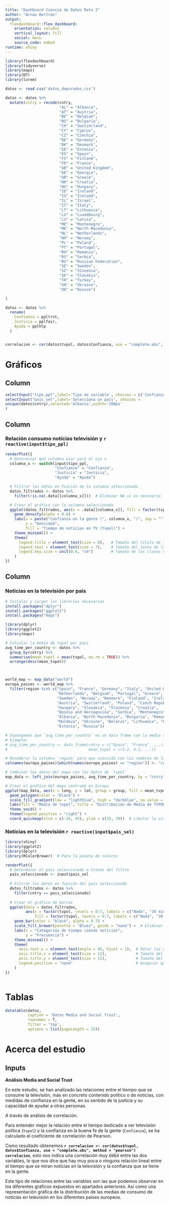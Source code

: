 ```yaml
---
title: "Dashboard Ciencia de Datos Reto 2"
author: "Arnau Bertran"
output: 
  flexdashboard::flex_dashboard:
    orientation: columns
    vertical_layout: fill
    social: menu
    source_code: embed
runtime: shiny
---
```


```r
library(flexdashboard)
library(tidyverse)
library(maps)
library(DT)
library(lorem)
```

```r
datos <- read.csv('datos_depurados.csv')

datos <- datos %>%
  mutate(cntry = recode(cntry,
                        "AL" = "Albania",
                        "AT" = "Austria",
                        "BE" = "Belgium",
                        "BG" = "Bulgaria",
                        "CH" = "Switzerland",
                        "CY" = "Cyprus",
                        "CZ" = "Czechia",
                        "DE" = "Germany",
                        "DK" = "Denmark",
                        "EE" = "Estonia",
                        "ES" = "Spain",
                        "FI" = "Finland",
                        "FR" = "France",
                        "GB" = "United Kingdom",
                        "GE" = "Georgia",
                        "GR" = "Greece",
                        "HR" = "Croatia",
                        "HU" = "Hungary",
                        "IE" = "Ireland",
                        "IS" = "Iceland",
                        "IL" = "Israel",
                        "IT" = "Italy",
                        "LT" = "Lithuania",
                        "LU" = "Luxembourg",
                        "LV" = "Latvia",
                        "ME" = "Montenegro",
                        "MK" = "North Macedonia",
                        "NL" = "Netherlands",
                        "NO" = "Norway",
                        "PL" = "Poland",
                        "PT" = "Portugal",
                        "RO" = "Romania",
                        "RS" = "Serbia",
                        "RU" = "Russian Federation",
                        "SE" = "Sweden",
                        "SI" = "Slovenia",
                        "SK" = "Slovakia",
                        "TR" = "Turkey",
                        "UA" = "Ukraine",
                        "XK" = "Kosovo")

)

datos <- datos %>%
  rename(
    Confianza = ppltrst,
    Justicia = pplfair,
    Ayuda = pplhlp
  )


correlacion <- cor(datos$tvpol, datos$Confianza, use = "complete.obs", method = "pearson")

```

Gráficos {data-icon="fa-signal"}
=======================================================================

Column {.sidebar data-height=150}
-----------------------------------------------------------------------

```r

selectInput("tipo_ppl",label='Tipo de variable', choices = c('Confianza', 'Justicia', 'Ayuda'),selected='ppltrst',width = '200px')
selectInput("pais_sel",label='Selecciona un país', choices =
unique(datos$cntry),selected='Albania',width='200px'
)
```





Column {data-width=550}
-----------------------------------------------------------------------

### Relación consumo notícias televisión y `r reactive(input$tipo_ppl)`

```r

renderPlot({
  # Determinar qué columna usar para el eje x
  columna_x <- switch(input$tipo_ppl,
                      "Confianza" = "Confianza",
                      "Justicia" = "Justicia",
                      "Ayuda" = "Ayuda")

  # Filtrar los datos en función de la columna seleccionada
  datos_filtrados <- datos %>%
    filter(!is.na(.data[[columna_x]]))  # Eliminar NA si es necesario

  # Crear el gráfico con la columna seleccionada
  ggplot(datos_filtrados, aes(x = .data[[columna_x]], fill = factor(tvpol))) +
    geom_density(alpha = 0.6) +
    labs(x = paste("Confianza en la gente (", columna_x, ")", sep = ""),
         y = "Densidad",
         fill = "Tiempo de noticias en TV (tvpol)") +
    theme_minimal() +
    theme(
      legend.title = element_text(size = 8),   # Tamaño del título de la leyenda
      legend.text = element_text(size = 7),    # Tamaño del texto de la leyenda
      legend.key.size = unit(0.6, "cm")        # Tamaño de las claves de la leyenda
    )
})


```

Column {data-width=450}
-----------------------------------------------------------------------

### Notícias en la televisión por país

```r
# Instalar y cargar las librerías necesarias
install.packages("dplyr")
install.packages("ggplot2")
install.packages("maps")

library(dplyr)
library(ggplot2)
library(maps)

# Calcular la media de tvpol por país
avg_time_per_country <- datos %>%
  group_by(cntry) %>%
  summarise(mean_tvpol = mean(tvpol, na.rm = TRUE)) %>%
  arrange(desc(mean_tvpol))



world_map <- map_data("world")
europa_paises <- world_map %>%
  filter(region %in% c("Spain", "France", "Germany", "Italy", "United Kingdom", 
                       "Netherlands", "Belgium", "Portugal", "Greece", 
                       "Sweden", "Norway", "Denmark", "Finland", "Ireland", 
                       "Austria", "Switzerland", "Poland", "Czech Republic", 
                       "Hungary", "Slovakia", "Slovenia", "Croatia", 
                       "Bosnia and Herzegovina", "Serbia", "Montenegro", 
                       "Albania", "North Macedonia", "Bulgaria", "Romania", 
                       "Moldova", "Ukraine", "Belarus", "Lithuania", "Latvia", 
                       "Estonia", "Russia"))

# Supongamos que `avg_time_per_country` es un data frame con la media de `tvpol` por país
# Ejemplo:
# avg_time_per_country <- data.frame(cntry = c("Spain", "France", ...),
#                                    mean_tvpol = c(3.2, 4.1, ...))

# Renombrar la columna `region` para que coincida con los nombres de los países en `avg_time_per_country`
colnames(europa_paises)[which(names(europa_paises) == "region")] <- "cntry"

# Combinar los datos del mapa con los datos de `tvpol`
map_data <- left_join(europa_paises, avg_time_per_country, by = "cntry")

# Crear el gráfico del mapa centrado en Europa
ggplot(map_data, aes(x = long, y = lat, group = group, fill = mean_tvpol)) +
  geom_polygon(color = "black") +
  scale_fill_gradient(low = "lightblue", high = "darkblue", na.value = "grey50") +
  labs(fill = "Media de tvpol", title = "Distribución de Media de TVPOL en Europa") +
  theme_void() +
  theme(legend.position = "right") +
  coord_quickmap(xlim = c(-25, 45), ylim = c(35, 70))  # Limitar la vista a Europa


```

### Notícias en la televisión `r reactive(input$pais_sel)`

```r
library(shiny)
library(ggplot2)
library(dplyr)
library(RColorBrewer)  # Para la paleta de colores

renderPlot({
  # Determinar el país seleccionado a través del filtro
  pais_seleccionado <- input$pais_sel
  
  # Filtrar los datos en función del país seleccionado
  datos_filtrados <- datos %>%
    filter(cntry == pais_seleccionado)
  
  # Crear el gráfico de barras
  ggplot(data = datos_filtrados,
         aes(x = factor(tvpol, levels = 0:7, labels = c("Nada", "30 min", "30-60 min", "60-90 min", "90-120 min", "120-150 min", "150-180 min", "Más de 180 min")),
             fill = factor(tvpol, levels = 0:7, labels = c("Nada", "30 min", "30-60 min", "60-90 min", "90-120 min", "120-150 min", "150-180 min", "Más de 180 min")))) +
    geom_bar(color = "black", alpha = 0.7) +
    scale_fill_brewer(palette = "Blues", guide = "none") +  # Eliminar la leyenda
    labs(x = "Categorías de tiempo viendo noticias",
         y = "Frecuencia") +
    theme_minimal() +
    theme(
      axis.text.x = element_text(angle = 45, hjust = 1),  # Rotar las etiquetas del eje x
      axis.title.x = element_text(size = 12),             # Tamaño del título del eje x
      axis.title.y = element_text(size = 12),             # Tamaño del título del eje y
      legend.position = "none"                            # Asegurar que la leyenda esté oculta
    )
})



```


Tablas {data-icon="fa-table"}
=======================================================================

```r
datatable(datos,
          caption = 'Datos Media and Social Trust',
          rownames = T,
          filter = 'top',
          options = list(pageLength = 25))
```


Acerca del estudio {data-icon="fa-globe"}
=======================================================================

Inputs {.sidebar data-height=600}
-----------------------------------------------------------------------

**Análisis Media and Social Trust**

En este estudio, se han analizado las relaciones entre el tiempo que se consume la televisión, más en concreto contenido
político o de notícias, con medidas de confianza en la gente, en su sentido de la justícia y su capacidad de ayudar a otras personas.

A través de análisis de correlación.

Para entender mejor la relación entre el tiempo dedicado a ver televisión política (`tvpol`) y la confianza en la buena fe de la gente (`Confianza`), se ha calculado el coeficiente de correlación de Pearson. 

Como resultado obtenemos **`r correlacion <- cor(datos$tvpol, datos$Confianza, use = "complete.obs", method = "pearson")
correlacion`**, esto nos indica una correlación muy débil entre las dos variables, lo que nos dice que hay muy poca o ninguna relación lineal entre el tiempo que se miran notícias en la televisión y la confianza que se tiene en la gente. 

Este tipo de relaciones entre las variables son las que podemos observar en los diferentes gráficos expuestos en apartados anteriores. Así como una representación gráfica de la distribución de las medias de consumo de noticías en televisión en los diferentes países europeos. 
